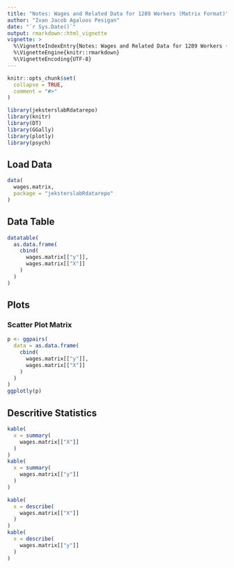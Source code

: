 ```yaml
---
title: "Notes: Wages and Related Data for 1289 Workers (Matrix Format)"
author: "Ivan Jacob Agaloos Pesigan"
date: "`r Sys.Date()`"
output: rmarkdown::html_vignette
vignette: >
  %\VignetteIndexEntry{Notes: Wages and Related Data for 1289 Workers (Matrix Format)}
  %\VignetteEngine{knitr::rmarkdown}
  %\VignetteEncoding{UTF-8}
---
```


```r
knitr::opts_chunk$set(
  collapse = TRUE,
  comment = "#>"
)
```

```r
library(jeksterslabRdatarepo)
library(knitr)
library(DT)
library(GGally)
library(plotly)
library(psych)
```

## Load Data

```r
data(
  wages.matrix,
  package = "jeksterslabRdatarepo"
)
```

## Data Table

```r
datatable(
  as.data.frame(
    cbind(
      wages.matrix[["y"]], 
      wages.matrix[["X"]]
    )
  )
)
```

## Plots

### Scatter Plot Matrix

```r
p <- ggpairs(
  data = as.data.frame(
    cbind(
      wages.matrix[["y"]],
      wages.matrix[["X"]]
    )
  )
)
ggplotly(p)
```

## Descritive Statistics

```r
kable(
  x = summary(
    wages.matrix[["X"]]
  )
)
kable(
  x = summary(
    wages.matrix[["y"]]
  )
)
```

```r
kable(
  x = describe(
    wages.matrix[["X"]]
  )
)
kable(
  x = describe(
    wages.matrix[["y"]]
  )
)
```
